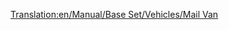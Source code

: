 [[Translation:en/Manual/Base Set/Vehicles/Mail Van]]
{{nl/Wagons|Afbeelding=[[File:en/Mailvan.png]] [[File:en/Mailvanx.png]]
|Naam=Postwagon
|NormaalKosten=£ 1,335 ($ 2,670)
|NormaalGewicht=21 / 28 t
|NormaalCapaciteit=30 zakken post
|MonoKosten="
|MonoGewicht=21 / 29 t
|MonoCapaciteit=35 zakken post
|MagKosten="
|MagGewicht=21 / 30 t
|MagCapaciteit=37 zakken post
|Omschrijving=Een gewone wagon die post vervoert.
}}